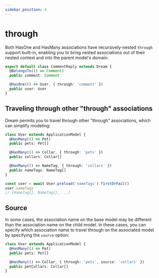 ```yaml
---
sidebar_position: 4
---
```


# through

Both HasOne and HasMany associations have recursively-nested `through` support built-in, enabling you to bring nested associations out of their nested context and into the parent model's domain:

```ts
export default class CommentReply extends Dream {
  @BelongsTo(() => Comment)
  public comment: Comment

  @HasOne(() => User, { through: 'comment' })
  public user: User
}
```

## Traveling through other "through" associations

Dream permits you to travel through other "through" associations, which can simplify modeling:

```ts
class User extends ApplicationModel {
  @HasMany(() => Pet)
  public pets: Pet[]

  @HasMany(() => Collar, { through: 'pets' })
  public collars: Collar[]

  @HasMany(() => NameTag, { through: 'collars' })
  public nameTags: NameTag[]
}

const user = await User.preload('nameTags').firstOrFail()
user.nameTags
// [NameTag{}, NameTag{}, ...]
```

## Source

In some cases, the association name on the base model may be different than the association name on the child model. In these cases, you can specify which association name to travel through on the associated model by specifying the `source` option:

```ts
class User extends ApplicationModel {
  @HasMany(() => Pet)
  public pets: Pet[]

  @HasMany(() => Collar, { through: 'pets', source: 'collars' })
  public petCollars: Collar[]
}
```
